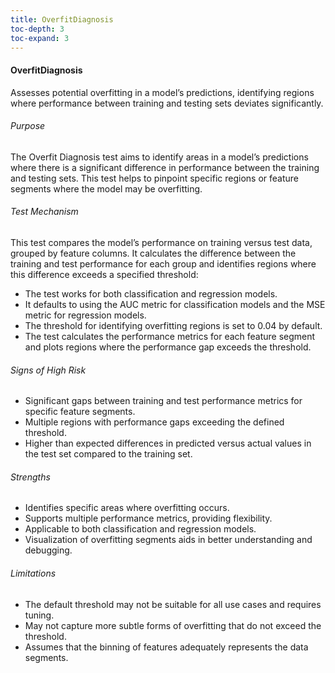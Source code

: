 ```yaml
---
title: OverfitDiagnosis
toc-depth: 3
toc-expand: 3
---
```







 
#### OverfitDiagnosis

Assesses potential overfitting in a model's predictions, identifying regions where performance between training and
testing sets deviates significantly.

###### Purpose

The Overfit Diagnosis test aims to identify areas in a model's predictions where there is a significant difference
in performance between the training and testing sets. This test helps to pinpoint specific regions or feature
segments where the model may be overfitting.

###### Test Mechanism

This test compares the model's performance on training versus test data, grouped by feature columns. It calculates
the difference between the training and test performance for each group and identifies regions where this
difference exceeds a specified threshold:

- The test works for both classification and regression models.
- It defaults to using the AUC metric for classification models and the MSE metric for regression models.
- The threshold for identifying overfitting regions is set to 0.04 by default.
- The test calculates the performance metrics for each feature segment and plots regions where the performance gap
exceeds the threshold.

###### Signs of High Risk

- Significant gaps between training and test performance metrics for specific feature segments.
- Multiple regions with performance gaps exceeding the defined threshold.
- Higher than expected differences in predicted versus actual values in the test set compared to the training set.

###### Strengths

- Identifies specific areas where overfitting occurs.
- Supports multiple performance metrics, providing flexibility.
- Applicable to both classification and regression models.
- Visualization of overfitting segments aids in better understanding and debugging.

###### Limitations

- The default threshold may not be suitable for all use cases and requires tuning.
- May not capture more subtle forms of overfitting that do not exceed the threshold.
- Assumes that the binning of features adequately represents the data segments.




 